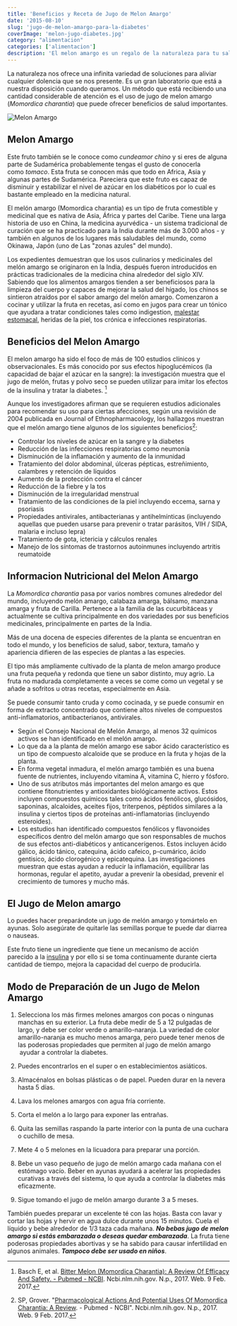 ```yaml
---
title: 'Beneficios y Receta de Jugo de Melon Amargo'
date: '2015-08-10'
slug: 'jugo-de-melon-amargo-para-la-diabetes'
coverImage: 'melon-jugo-diabetes.jpg'
category: "alimentacion"
categories: ['alimentacion']
description: 'El melon amargo es un regalo de la naturaleza para tu salud. Aprende sobre sus beneficios, informaci√≥n nutricional, y como prepara un jugo de melon amargo'
---
```


La naturaleza nos ofrece una infinita variedad de soluciones para aliviar cualquier dolencia que se nos presente. Es un gran laboratorio que está a nuestra disposición cuando queramos. Un método que está recibiendo una cantidad considerable de atención es el uso de jugo de melon amargo (_Momordica charantia_) que puede ofrecer beneficios de salud importantes.

![Melon Amargo](images/Melon-Amargo.jpg 'Melon Amargo')

## Melon Amargo

Este fruto también se le conoce como *cundeamor chino* y si eres de alguna parte de Sudamérica probablemente tengas el gusto de conocerla como *tomaco*. Esta fruta se conocen más que todo en Africa, Asia y algunas partes de Sudamérica. Pareciera que este fruto es capaz de disminuir y estabilizar el nivel de azúcar en los diabéticos por lo cual es bastante empleado en la medicina natural.

El melón amargo (Momordica charantia) es un tipo de fruta comestible y medicinal que es nativa de Asia, África y partes del Caribe. Tiene una larga historia de uso en China, la medicina ayurvédica - un sistema tradicional de curación que se ha practicado para la India durante más de 3.000 años - y también en algunos de los lugares más saludables del mundo, como Okinawa, Japón (uno de Las "zonas azules" del mundo).

Los expedientes demuestran que los usos culinarios y medicinales del melón amargo se originaron en la India, después fueron introducidos en prácticas tradicionales de la medicina china alrededor del siglo XIV. Sabiendo que los alimentos amargos tienden a ser beneficiosos para la limpieza del cuerpo y capaces de mejorar la salud del hígado, los chinos se sintieron atraídos por el sabor amargo del melón amargo. Comenzaron a cocinar y utilizar la fruta en recetas, así como en jugos para crear un tónico que ayudara a tratar condiciones tales como indigestion, [malestar estomacal](/dolor-estomacal-en-losas-diabeticosas/), heridas de la piel, tos crónica e infecciones respiratorias.

## Beneficios del Melon Amargo

El melon amargo ha sido el foco de más de 100 estudios clínicos y observacionales. Es más conocido por sus efectos hipoglucémicos (la capacidad de bajar el azúcar en la sangre): la investigación muestra que el jugo de melón, frutas y polvo seco se pueden utilizar para imitar los efectos de la insulina y tratar la diabetes. [^1]

Aunque los investigadores afirman que se requieren estudios adicionales para recomendar su uso para ciertas afecciones, según una revisión de 2004 publicada en Journal of Ethnopharmacology, los hallazgos muestran que el melón amargo tiene algunos de los siguientes beneficios[^2]:

- Controlar los niveles de azúcar en la sangre y la diabetes
- Reducción de las infecciones respiratorias como neumonía
- Disminución de la inflamación y aumento de la inmunidad
- Tratamiento del dolor abdominal, úlceras pépticas, estreñimiento, calambres y retención de líquidos
- Aumento de la protección contra el cáncer
- Reducción de la fiebre y la tos
- Disminución de la irregularidad menstrual
- Tratamiento de las condiciones de la piel incluyendo eccema, sarna y psoriasis
- Propiedades antivirales, antibacterianas y antihelmínticas (incluyendo aquellas que pueden usarse para prevenir o tratar parásitos, VIH / SIDA, malaria e incluso lepra)
- Tratamiento de gota, ictericia y cálculos renales
- Manejo de los síntomas de trastornos autoinmunes incluyendo artritis reumatoide

## Informacion Nutricional del Melon Amargo

La _Momordica charantia_ pasa por varios nombres comunes alrededor del mundo, incluyendo melón amargo, calabaza amarga, bálsamo, manzana amarga y fruta de Carilla. Pertenece a la familia de las cucurbitáceas y actualmente se cultiva principalmente en dos variedades por sus beneficios medicinales, principalmente en partes de la India.

Más de una docena de especies diferentes de la planta se encuentran en todo el mundo, y los beneficios de salud, sabor, textura, tamaño y apariencia difieren de las especies de plantas a las especies.

El tipo más ampliamente cultivado de la planta de melon amargo produce una fruta pequeña y redonda que tiene un sabor distinto, muy agrio. La fruta no madurada completamente a veces se come como un vegetal y se añade a sofritos u otras recetas, especialmente en Asia.

Se puede consumir tanto cruda y como cocinada, y se puede consumir en forma de extracto concentrado que contiene altos niveles de compuestos anti-inflamatorios, antibacterianos, antivirales.

- Según el Consejo Nacional de Melón Amargo, al menos 32 químicos activos se han identificado en el melón amargo.
- Lo que da a la planta de melón amargo ese sabor ácido característico es un tipo de compuesto alcaloide que se produce en la fruta y hojas de la planta.
- En forma vegetal inmadura, el melón amargo también es una buena fuente de nutrientes, incluyendo vitamina A, vitamina C, hierro y fósforo.
- Uno de sus atributos más importantes del melon amargo es que contiene fitonutrientes y antioxidantes biológicamente activos. Estos incluyen compuestos químicos tales como ácidos fenólicos, glucósidos, saponinas, alcaloides, aceites fijos, triterpenos, péptidos similares a la insulina y ciertos tipos de proteínas anti-inflamatorias (incluyendo esteroides).
- Los estudios han identificado compuestos fenólicos y flavonoides específicos dentro del melón amargo que son responsables de muchos de sus efectos anti-diabéticos y anticancerígenos. Estos incluyen ácido gálico, ácido tánico, catequina, ácido cafeico, p-cumárico, ácido gentisico, ácido clorogénico y epicatequina. Las investigaciones muestran que estas ayudan a reducir la inflamación, equilibrar las hormonas, regular el apetito, ayudar a prevenir la obesidad, prevenir el crecimiento de tumores y mucho más.

## El Jugo de Melon amargo

Lo puedes hacer preparándote un jugo de melón amargo y tomártelo en ayunas. Solo asegúrate de quitarle las semillas porque te puede dar diarrea o nauseas.

Este fruto tiene un ingrediente que tiene un mecanismo de acción parecido a la [insulina](/que-es-la-insulina-cuantos-tipos-existen/) y por ello si se toma continuamente durante cierta cantidad de tiempo, mejora la capacidad del cuerpo de producirla.

## Modo de Preparación de un Jugo de Melon Amargo

1. Selecciona los más firmes melones amargos con pocas o ningunas manchas en su exterior. La fruta debe medir de 5 a 12 pulgadas de largo, y debe ser color verde o amarillo-naranja. La variedad de color amarillo-naranja es mucho menos amarga, pero puede tener menos de las poderosas propiedades que permiten al jugo de melón amargo  ayudar a controlar la diabetes.

2. Puedes encontrarlos en el super o en establecimientos asiáticos.
3. Almacénalos en bolsas plásticas o de papel. Pueden durar en la nevera hasta 5 días.
4. Lava los melones amargos con agua fría corriente.
5. Corta el melón a lo largo para exponer las entrañas.
6. Quita las semillas raspando la parte interior con la punta de una cuchara o cuchillo de mesa.
7. Mete 4 o 5 melones en la licuadora para preparar una porción.
8. Bebe un vaso pequeño de jugo de melón amargo cada mañana con el estómago vacío. Beber en ayunas ayudará a acelerar las propiedades curativas a través del sistema, lo que ayuda a controlar la diabetes más eficazmente.

9. Sigue tomando el jugo de melón amargo durante 3 a 5 meses.

También puedes preparar un excelente té con las hojas. Basta con lavar y cortar las hojas y hervir en agua dulce durante unos 15 minutos. Cuela el líquido y bebe alrededor de 1/3 taza cada mañana. **_No bebas jugo de melon amargo si estás embarazada o deseas quedar embarazada_**. La fruta tiene poderosas propiedades abortivas y se ha sabido para causar infertilidad en algunos animales. **_Tampoco debe ser usado en niños_**.

[^1]: Basch E, et al. [Bitter Melon (Momordica Charantia): A Review Of Efficacy And Safety. - Pubmed - NCBI](https://www.ncbi.nlm.nih.gov/pubmed/12625217). Ncbi.nlm.nih.gov. N.p., 2017. Web. 9 Feb. 2017.
[^2]: SP, Grover. "[Pharmacological Actions And Potential Uses Of Momordica Charantia: A Review](https://www.ncbi.nlm.nih.gov/pubmed/15182917). - Pubmed - NCBI". Ncbi.nlm.nih.gov. N.p., 2017. Web. 9 Feb. 2017.
